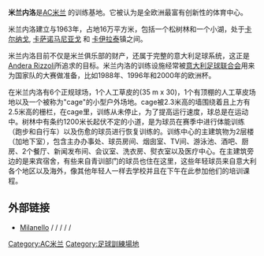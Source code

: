 {{Infobox Venue
| name             = 米兰内洛
| image            = Milanello Sports Center AC Milan (2018).jpg
| image_caption    =
| nickname         = 米兰内洛
| location         = [[Carnago|Carnago]]<br />[[米兰|米兰]]
| coordinates      = {{coord|45.706974|8.833394|type:landmark|display=inline,title}}
| type             = 体育训练基地
| built            = 1963
| owner            = [[AC米兰|AC米兰]]
| construction_cost=
| former_names     =
| website          = [https://www.acmilan.com/en/club/venues/milanello Milanello]
}}

'''米兰内洛'''是[[AC米兰|AC米兰]] 的训练基地。它被认为是全欧洲最富有创新性的体育中心。{{Citation needed|date=May 2011}}

米兰内洛建立与1963年，占地16万平方米，包括一个松树林和一个小湖，处于[[卡尔纳戈|卡尔纳戈]], [[卡萨诺马尼亚戈|卡萨诺马尼亚戈]] 和 [[卡伊拉泰|卡伊拉泰]]镇之间。

米兰内洛目前不仅是米兰俱乐部的财产，还属于完整的意大利足球系统，这正是[[Andera_Rizzoli|Andera Rizzoli]]所追求的目标。米兰内洛的训练设施经常被[[意大利足球联合会|意大利足球联合会]]用来为国家队的大赛做准备，比如1988年、1996年和2000年的欧洲杯。{{Citation needed|date=May 2011}}

在米兰内洛有6个正规球场，1个人工草皮的(35 m x 30)，1个有顶棚的人工草皮场地以及一个被称为"cage"的小型户外场地。cage被2.3米高的墙围绕着且上方有2.5米高的栅栏，在cage里，训练从未停止，为了提高运行速度，球总是在运动中。树林中有条约1200米长起伏不定的小道，是为球员在赛季中进行体能训练（跑步和自行车）以及伤愈的球员进行恢复训练的。训练中心的主建筑物为2层楼（加地下室），包含主办办事处、球员房间、烟囱室、TV间、游泳池、酒吧、厨房、2个餐厅、新闻发布间、会议室、洗衣房、熨衣室以及医疗中心。在主建筑旁边的是来宾宿舍，有些来自青训部门的球员也住在这里，这些年轻球员来自意大利各个地区以及海外，像其他年轻人一样去学校并且在下午在此参加他们的培训课程。

==外部链接 ==
*[https://www.acmilan.com/en/club/venues/milanello Milanello] {{Wayback|url=http://www.acmilan.com/InfoPage.aspx?id=460 |date=20081102083718 }}  {{it icon}} / {{en icon}} / {{es icon}} / {{pt icon}} / {{zh icon}} / {{ja icon}}

[[Category:AC米兰|Category:AC米兰]]
[[Category:足球訓練場地|Category:足球訓練場地]]